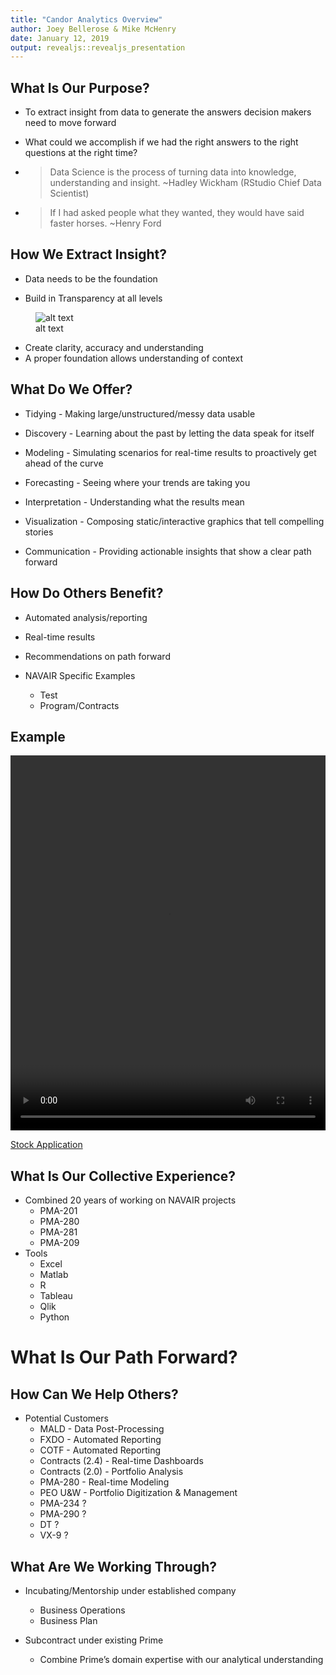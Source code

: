 ```yaml
---
title: "Candor Analytics Overview"
author: Joey Bellerose & Mike McHenry
date: January 12, 2019
output: revealjs::revealjs_presentation
---
```


## What Is Our Purpose?

- To extract insight from data to generate the answers decision makers need to move forward

- What could we accomplish if we had the right answers to the right questions at the right time?

- > Data Science is the process of turning data into knowledge, understanding and insight. ~Hadley Wickham (RStudio Chief Data Scientist)

- > If I had asked people what they wanted, they would have said faster horses. ~Henry Ford


## How We Extract Insight?

- Data needs to be the foundation

- Build in Transparency at all levels

![alt text](TransparencyEdit.png)



<aside class="notes">
- Create clarity, accuracy and understanding
- A proper foundation allows understanding of context
</aside>

  

## What Do We Offer?

- Tidying - Making large/unstructured/messy data usable

- Discovery - Learning about the past by letting the data speak for itself

- Modeling - Simulating scenarios for real-time results to proactively get ahead of the curve

- Forecasting - Seeing where your trends are taking you

- Interpretation - Understanding what the results mean

- Visualization - Composing static/interactive graphics that tell compelling stories

- Communication - Providing actionable insights that show a clear path forward

## How Do Others Benefit?

- Automated analysis/reporting

- Real-time results

- Recommendations on path forward

- NAVAIR Specific Examples
  - Test
  - Program/Contracts

## Example
<video width="100%" height="600" controls id="video">
<source src="Stock App 2018.07.24.mp4" type="video/mp4" >
</video>

<a href = "https://bellerosejoey.shinyapps.io/StockApp/">Stock Application</a>

## What Is Our Collective Experience?

- Combined 20 years of working on NAVAIR projects
  - PMA-201
  - PMA-280
  - PMA-281
  - PMA-209

- Tools
  - Excel
  - Matlab
  - R
  - Tableau
  - Qlik
  - Python
  


# What Is Our Path Forward?

## How Can We Help Others?
- Potential Customers
  - MALD - Data Post-Processing
  - FXDO - Automated Reporting
  - COTF - Automated Reporting
  - Contracts (2.4) - Real-time Dashboards
  - Contracts (2.0) - Portfolio Analysis
  - PMA-280 - Real-time Modeling
  - PEO U&W - Portfolio Digitization & Management
  - PMA-234 ?
  - PMA-290 ?
  - DT ?
  - VX-9 ?

## What Are We Working Through?
- Incubating/Mentorship under established company

  - Business Operations
  - Business Plan

- Subcontract under existing Prime

  - Combine Prime's domain expertise with our analytical understanding


<script>
document.querySelector('video').playbackRate = 0.5
</script>